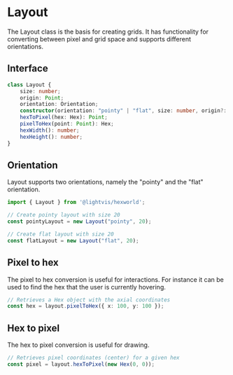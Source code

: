 
# Layout

The Layout class is the basis for creating grids. It has functionality for converting between pixel and grid space and supports different orientations.

## Interface

```ts
class Layout {
    size: number;
    origin: Point;
    orientation: Orientation;
    constructor(orientation: "pointy" | "flat", size: number, origin?: Point);
    hexToPixel(hex: Hex): Point;
    pixelToHex(point: Point): Hex;
    hexWidth(): number;
    hexHeight(): number;
}
```

## Orientation

Layout supports two orientations, namely the "pointy" and the "flat" orientation.

<div style={{ display: 'flex' }}>
    <Hexgrid orientation="pointy" />
    <Hexgrid orientation="flat" />
</div>

```ts
import { Layout } from '@lightvis/hexworld';

// Create pointy layout with size 20
const pointyLayout = new Layout("pointy", 20);

// Create flat layout with size 20
const flatLayout = new Layout("flat", 20);
```

## Pixel to hex

The pixel to hex conversion is useful for interactions. For instance it can be used to find the hex that the user is currently hovering.

```ts
// Retrieves a Hex object with the axial coordinates
const hex = layout.pixelToHex({ x: 100, y: 100 });
```

## Hex to pixel

The hex to pixel conversion is useful for drawing.

```ts
// Retrieves pixel coordinates (center) for a given hex
const pixel = layout.hexToPixel(new Hex(0, 0));
```